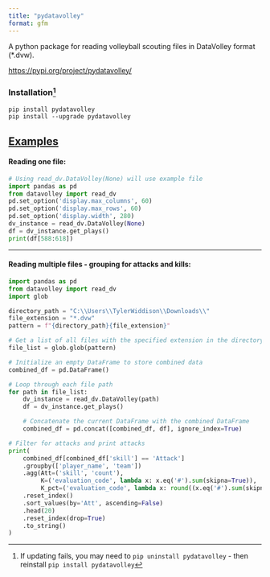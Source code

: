 ```yaml
---
title: "pydatavolley"
format: gfm
---
```


A python package for reading volleyball scouting files in DataVolley format (\*.dvw).

<https://pypi.org/project/pydatavolley/>

### Installation[^1]

[^1]: If updating fails, you may need to `pip uninstall pydatavolley` - then reinstall `pip install pydatavolley`

```         
pip install pydatavolley
pip install --upgrade pydatavolley
```

## [Examples]{.underline}

#### Reading one file:

```python
# Using read_dv.DataVolley(None) will use example file
import pandas as pd
from datavolley import read_dv
pd.set_option('display.max_columns', 60)
pd.set_option('display.max_rows', 60)
pd.set_option('display.width', 280)
dv_instance = read_dv.DataVolley(None)
df = dv_instance.get_plays()
print(df[588:618])
```

------------------------------------------------------------------------

#### Reading multiple files - grouping for attacks and kills:

```python
import pandas as pd
from datavolley import read_dv
import glob

directory_path = "C:\\Users\\TylerWiddison\\Downloads\\"
file_extension = "*.dvw"
pattern = f"{directory_path}{file_extension}"

# Get a list of all files with the specified extension in the directory
file_list = glob.glob(pattern)

# Initialize an empty DataFrame to store combined data
combined_df = pd.DataFrame()

# Loop through each file path
for path in file_list:
    dv_instance = read_dv.DataVolley(path)
    df = dv_instance.get_plays()

    # Concatenate the current DataFrame with the combined DataFrame
    combined_df = pd.concat([combined_df, df], ignore_index=True)

# Filter for attacks and print attacks 
print(
    combined_df[combined_df['skill'] == 'Attack']
    .groupby(['player_name', 'team'])
    .agg(Att=('skill', 'count'),
         K=('evaluation_code', lambda x: x.eq('#').sum(skipna=True)),
         K_pct=('evaluation_code', lambda x: round((x.eq('#').sum(skipna=True) / x.count()), 3)))
    .reset_index()
    .sort_values(by='Att', ascending=False)
    .head(20)
    .reset_index(drop=True)
    .to_string()
)
```